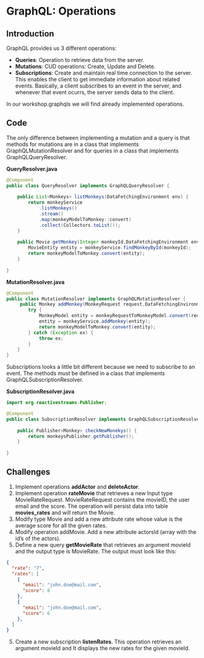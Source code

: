 # GraphQL: Operations

## Introduction

GraphQL provides us 3 different operations:

- **Queries**: Operation to retrieve data from the server.
- **Mutations**: CUD operations: Create, Update and Delete.
- **Subscriptions**: Create and maintain real time connection to the server. 
This enables the client to get immediate information about related events. Basically, a client 
subscribes to an event in the server, and whenever that event ocurrs, the server sends data to the client. 

In our workshop.graphqls we will find already implemented operations.

## Code

The only difference between implementing a mutation and a query is that methods for  mutations 
are in a class that implements GraphQLMutationResolver and for queries in a class that 
implements GraphQLQueryResolver. 

**QueryResolver.java**
```java
@Component
public class QueryResolver implements GraphQLQueryResolver {
    
    public List<Monkeys> listMonkeys(DataFetchingEnvironment env) {
        return monkeyService
            .listMonkeys()
            .stream()
            .map(monkeyModelToMonkey::convert)
            .collect(Collectors.toList());
    }
        
    public Movie getMonkey(Integer monkeyId,DataFetchingEnvironment env) {
        MovieEntity entity = monkeyService.findMonkeyById(monkeyId);
        return monkeyModelToMonkey.convert(entity);
    }
        
}
```

**MutationResolver.java**
```java
@Component
public class MutationResolver implements GraphQLMutationResolver {
     public Monkey addMonkey(MonkeyRequest request,DataFetchingEnvironment env) {
        try {
            MonkeyModel entity = monkeyRequestToMonkeyModel.convert(request);
            entity = monkeyService.addMonkey(entity);
            return monkeyModelToMonkey.convert(entity);
        } catch (Exception ex) {
            throw ex;
        }
    }
}
``` 

Subscriptions looks a little bit different because we need to subscribe to an event.
The methods must be defined in a class that implements GraphQLSubscriptionResolver.


**SubscriptionResolver.java**
```java
import org.reactivestreams.Publisher;

@Component
public class SubscriptionResolver implements GraphQLSubscriptionResolver {
 
    public Publisher<Monkey> checkNewMonekys() {
        return monkeysPublisher.getPublisher();
    }
        
}
```

## Challenges

1. Implement operations **addActor** and **deleteActor**.
2. Implement operation **rateMovie** that retrieves a new Input type MovieRateRequest. 
MovieRateRequest contains the movieID, the user email and the score. The operation will
persist data into table **movies_rates** and will return the Movie.
3. Modify type Movie and add a new attribute rate whose value is the average score for 
all the given rates.
4. Modify operation addMovie. Add a new attribute actorsId (array with the id's of the actors).
4. Define a new query **getMovieRate** that retrieves an argument movieId and the output
type is MovieRate. The output must look like this:

```json
{
  "rate": "7",
  "rates": [
    {
      "email": "john.doe@mail.com",
      "score": 8
    },
    {
      "email": "john.doe@mail.com",
      "score": 6
    },
  ]
}
```

5. Create a new subscription **listenRates**. This operation retrieves an argument movieId
and It displays the new rates for the given movieId.